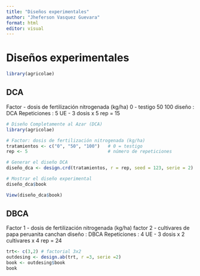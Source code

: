 ```yaml
---
title: "Diseños experimentales"
author: "Jheferson Vasquez Guevara"
format: html
editor: visual
---
```


# Diseños experimentales

```r
library(agricolae)

```

## DCA

Factor - dosis de fertilización nitrogenada (kg/ha) 0 - testigo 50 100 diseño : DCA Repeticiones : 5 UE - 3 dosis x 5 rep = 15

```r
# Diseño Completamente al Azar (DCA)
library(agricolae)

# Factor: dosis de fertilización nitrogenada (kg/ha)
tratamientos <- c("0", "50", "100")   # 0 = testigo
rep <- 5                              # número de repeticiones

# Generar el diseño DCA
diseño_dca <- design.crd(tratamientos, r = rep, seed = 123, serie = 2)

# Mostrar el diseño experimental
diseño_dca$book
```

```r
View(diseño_dca$book)
```

## DBCA

Factor 1 - dosis de fertilización nitrogenada (kg/ha) factor 2 - cultivares de papa peruanita canchan diseño : DBCA Repeticiones : 4 UE - 3 dosis x 2 cultivares x 4 rep = 24

```r
trt<- c(3,2) # factorial 3x2
outdesing <- design.ab(trt, r =3, serie =2)
book <- outdesing$book
book

```
